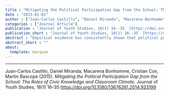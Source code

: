 ```yaml
---
title : "Mitigating the Political Participation Gap from the School: The Roles of Civic Knowledge and Classroom Climate"
date : "2015-01-01"
author : ["Juan-Carlos Castillo", "Daniel Miranda", "Macarena Bonhomme", "Cristian Cox", "Martin Bascope"]
categories : ["Journal Article"]
publication : "Journal of Youth Studies, 18(1) 16--35  [https://doi.org/10.1080/13676261.2014.933199](https://doi.org/10.1080/13676261.2014.933199)"
publication_short : "Journal of Youth Studies, 18(1) 16--35  [https://doi.org/10.1080/13676261.2014.933199](https://doi.org/10.1080/13676261.2014.933199)"
abstract : "Empirical evidence has consistently shown that political participation is positively related with socioeconomic background. Furthermore, recent research suggests that children who come from low status families are already less willing to get politically involved. The present paper aims to analyze the possible impact that schools can have in mitigating the effect of parents' socioeconomic status on students' expected electoral participation, focusing on two variables: civic knowledge and classroom climate. The analyses are based on a series of multilevel models using Chilean data of the International Civic and Citizenship Education Study 2009. The results support the influence of students' socioeconomic background on expected electoral participation. Furthermore, civic knowledge and classroom climate show a positive and similar influence on students' expected participation. However, classroom climate appears less affected by students' background than civic knowledge, opening the discussion about which strategy should be emphasized when aiming to mitigate the political participation gap."
abstract_short : ""
about:
  template: marquee
---
```

---


::: {.callout-note title="How to cite this work"}

Juan-Carlos Castillo, Daniel Miranda, Macarena Bonhomme, Cristian Cox, Martin Bascope (2015). *Mitigating the Political Participation Gap from the School: The Roles of Civic Knowledge and Classroom Climate*. Journal of Youth Studies, 18(1) 16--35  [https://doi.org/10.1080/13676261.2014.933199](https://doi.org/10.1080/13676261.2014.933199)

:::

